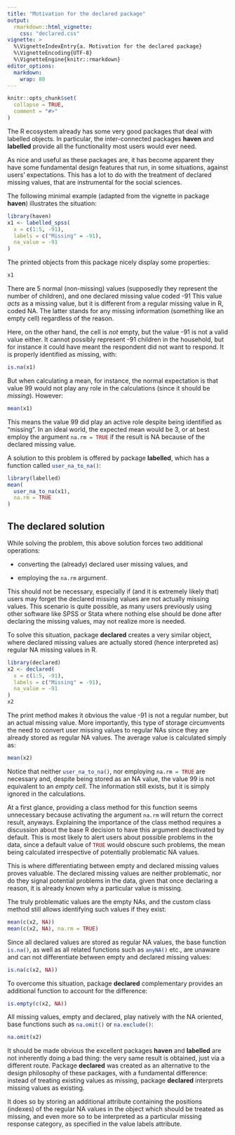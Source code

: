 ```yaml
---
title: "Motivation for the declared package"
output:
  rmarkdown::html_vignette:
    css: "declared.css"
vignette: >
  %\VignetteIndexEntry{a. Motivation for the declared package}
  %\VignetteEncoding{UTF-8}
  %\VignetteEngine{knitr::rmarkdown}
editor_options: 
  markdown: 
    wrap: 80
---
```


```r
knitr::opts_chunk$set(
  collapse = TRUE,
  comment = "#>"
)
```


The R ecosystem already has some very good packages that deal with labelled
objects. In particular, the inter-connected packages **haven** and **labelled**
provide all the functionality most users would ever need.

As nice and useful as these packages are, it has become apparent they have some
fundamental design features that run, in some situations, against users'
expectations. This has a lot to do with the treatment of declared missing
values, that are instrumental for the social sciences.

The following minimal example (adapted from the vignette in package **haven**)
illustrates the situation:

```r
library(haven)
x1 <- labelled_spss(
  x = c(1:5, -91),
  labels = c("Missing" = -91),
  na_value = -91
)
```

The printed objects from this package nicely display some properties:

```r
x1
```

There are 5 normal (non-missing) values (supposedly they represent the number of
children), and one declared missing value coded -91 This value *acts* as a
missing value, but it is different from a regular missing value in R, coded NA.
The latter stands for any missing information (something like an empty cell)
regardless of the reason.

Here, on the other hand, the cell is *not* empty, but the value -91 is not a
valid value either. It cannot possibly represent -91 children in the household,
but for instance it could have meant the respondent did not want to respond. It
is properly identified as missing, with:

```r
is.na(x1)
```

But when calculating a mean, for instance, the normal expectation is that value
99 would not play any role in the calculations (since it should be *missing*).
However:

```r
mean(x1)
```

This means the value 99 did play an active role despite being identified as
"missing". In an ideal world, the expected mean would be 3, or at best employ
the argument `na.rm = TRUE`{.R} if the result is NA because of the declared missing
value.

A solution to this problem is offered by package **labelled**, which has a
function called `user_na_to_na()`{.R}:

```r
library(labelled)
mean(
  user_na_to_na(x1),
  na.rm = TRUE
)
```


## The declared solution

While solving the problem, this above solution forces two additional operations:

-   converting the (already) declared user missing values, and

-   employing the `na.rm`{.R} argument.

This should not be necessary, especially if (and it is extremely likely that)
users may forget the declared missing values are not actually missing values.
This scenario is quite possible, as many users previously using other software
like SPSS or Stata where nothing else should be done after declaring the missing
values, may not realize more is needed.

To solve this situation, package **declared** creates a very similar object,
where declared missing values are actually stored (hence interpreted as) regular
NA missing values in R.

```r
library(declared)
x2 <- declared(
  x = c(1:5, -91),
  labels = c("Missing" = -91),
  na_value = -91
)
x2
```

The print method makes it obvious the value -91 is not a regular number, but an
actual missing value. More importantly, this type of storage circumvents the
need to convert user missing values to regular NAs since they are already stored
as regular NA values. The average value is calculated simply as:

```r
mean(x2)
```

Notice that neither `user_na_to_na()`{.R}, nor employing `na.rm = TRUE`{.R} are
necessary and, despite being stored as an NA value, the value 99 is not
equivalent to an *empty cell*. The information still exists, but it is simply
ignored in the calculations.

At a first glance, providing a class method for this function seems unnecessary
because activating the argument `na.rm`{.R} will return the correct result, anyways.
Explaining the importance of the class method requires a discussion about the
base R decision to have this argument deactivated by default. This is most
likely to alert users about possible problems in the data, since a default value
of `TRUE`{.R} would obscure such problems, the mean being calculated irrespective of
potentially problematic NA values.

This is where differentiating between empty and declared missing values proves
valuable. The declared missing values are neither problematic, nor do they
signal potential problems in the data, given that once declaring a reason, it is
already known why a particular value is missing.

The truly problematic values are the empty NAs, and the custom class method
still allows identifying such values if they exist:

```r
mean(c(x2, NA))
mean(c(x2, NA), na.rm = TRUE)
```

Since all declared values are stored as regular NA values, the base function
`is.na()`{.R}, as well as all related functions such as `anyNA()`{.R} etc., are unaware
and can not differentiate between empty and declared missing values:

```r
is.na(c(x2, NA))
```

To overcome this situation, package **declared** complementary provides an
additional function to account for the difference:

```r
is.empty(c(x2, NA))
```

All missing values, empty and declared, play natively with the NA oriented, base
functions such as `na.omit()`{.R} or `na.exclude()`{.R}:

```r
na.omit(x2)
```

It should be made obvious the excellent packages **haven** and **labelled** are
not inherently doing a bad thing: the very same result is obtained, just via a
different route. Package **declared** was created as an alternative to the
design philosophy of these packages, with a fundamental difference: instead of
treating existing values as missing, package **declared** interprets missing
values as existing.

It does so by storing an additional attribute containing the positions (indexes)
of the regular NA values in the object which should be treated as missing, and
even more so to be interpreted as a particular missing response category, as
specified in the value labels attribute.
